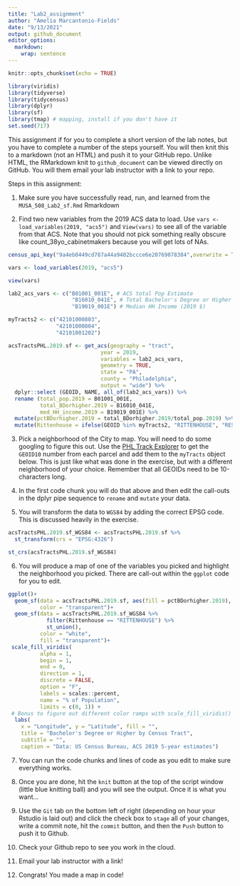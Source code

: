 ```yaml
---
title: "Lab2_assignment"
author: "Amelia Marcantonio-Fields"
date: "9/13/2021"
output: github_document
editor_options: 
  markdown: 
    wrap: sentence
---
```


```r
knitr::opts_chunk$set(echo = TRUE)
```

```r
library(viridis)
library(tidyverse)
library(tidycensus)
library(dplyr)
library(sf)
library(tmap) # mapping, install if you don't have it
set.seed(717)
```

This assignment if for you to complete a short version of the lab notes, but you have to complete a number of the steps yourself.
You will then knit this to a markdown (not an HTML) and push it to your GitHub repo.
Unlike HTML, the RMarkdown knit to `github_document` can be viewed directly on GitHub.
You will them email your lab instructor with a link to your repo.

Steps in this assignment:

1.  Make sure you have successfully read, run, and learned from the `MUSA_508_Lab2_sf.Rmd` Rmarkdown

2.  Find two new variables from the 2019 ACS data to load.
    Use `vars <- load_variables(2019, "acs5")` and `View(vars)` to see all of the variable from that ACS.
    Note that you should not pick something really obscure like count_38yo_cabinetmakers because you will get lots of NAs.
    
```r

census_api_key("9a4eb0449cd787a44a9402bccce6e20769078384",overwrite = TRUE)

vars <- load_variables(2019, "acs5")

view(vars)

lab2_acs_vars <- c("B01001_001E", # ACS total Pop Estimate
                    "B16010_041E", # Total Bachelor's Degree or Higher
                    "B19019_001E") # Median HH Income (2019 $)

myTracts2 <- c("42101000803",
               "42101000804",
               "42101001202")

acsTractsPHL.2019.sf <- get_acs(geography = "tract",
                             year = 2019, 
                             variables = lab2_acs_vars, 
                             geometry = TRUE, 
                             state = "PA", 
                             county = "Philadelphia", 
                             output = "wide") %>% 
  dplyr::select (GEOID, NAME, all_of(lab2_acs_vars)) %>%
  rename (total_pop.2019 = B01001_001E,
          total_BDorhigher.2019 = B16010_041E,
          med_HH_income.2019 = B19019_001E) %>%
  mutate(pctBDorhigher.2019 = total_BDorhigher.2019/total_pop.2019) %>%
  mutate(Rittenhouse = ifelse(GEOID %in% myTracts2, "RITTENHOUSE", "REST OF PHILADELPHIA"))
```


3.  Pick a neighborhood of the City to map.
    You will need to do some googling to figure this out.
    Use the [PHL Track Explorer](https://data-phl.opendata.arcgis.com/datasets/census-tracts-2010/explore?location=40.002759%2C-75.119097%2C11.91) to get the `GEOID10` number from each parcel and add them to the `myTracts` object below.
    This is just like what was done in the exercise, but with a different neighborhood of your choice.
    Remember that all GEOIDs need to be 10-characters long.


4.  In the first code chunk you will do that above and then edit the call-outs in the dplyr pipe sequence to `rename` and `mutate` your data.

5.  You will transform the data to `WGS84` by adding the correct EPSG code.
    This is discussed heavily in the exercise.

```r
acsTractsPHL.2019.sf_WGS84 <- acsTractsPHL.2019.sf %>% 
  st_transform(crs = "EPSG:4326")

st_crs(acsTractsPHL.2019.sf_WGS84)
```

6.  You will produce a map of one of the variables you picked and highlight the neighborhood you picked.
    There are call-out within the `ggplot` code for you to edit.
    
```r

ggplot()+
  geom_sf(data = acsTractsPHL.2019.sf, aes(fill = pctBDorhigher.2019),
          color = "transparent")+
  geom_sf(data = acsTractsPHL.2019.sf_WGS84 %>%
            filter(Rittenhouse == "RITTENHOUSE") %>%
            st_union(),
          color = "white",
          fill = "transparent")+
 scale_fill_viridis(
          alpha = 1,
          begin = 1,
          end = 0,
          direction = 1,
          discrete = FALSE,
          option = "F",
          labels = scales::percent,
          name = "% of Population", 
          limits = c(0, 1)) +
 # Bonus to figure out different color ramps with scale_fill_viridis()
  labs(
    x = "Longitude", y = "Latitude", fill = "",
    title = "Bachelor's Degree or Higher by Census Tract",
    subtitle = "",
    caption = "Data: US Census Bureau, ACS 2019 5-year estimates")
```

7.  You can run the code chunks and lines of code as you edit to make sure everything works.

8.  Once you are done, hit the `knit` button at the top of the script window (little blue knitting ball) and you will see the output.
    Once it is what you want...

9.  Use the `Git` tab on the bottom left of right (depending on hour your Rstudio is laid out) and click the check box to `stage` all of your changes, write a commit note, hit the `commit` button, and then the `Push` button to push it to Github.

10. Check your Github repo to see you work in the cloud.

11. Email your lab instructor with a link!

12. Congrats!
    You made a map in code!